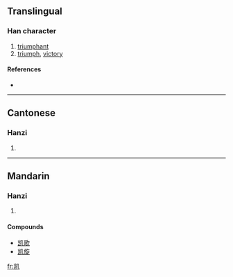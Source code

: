 {{see|凱}}
==Translingual==

===Han character===
{{Han char|rn=16|rad=几|as=06|sn=8|four=|canj=山山竹弓 (UUHN)}}

# [[triumphant]]
# [[triumph]], [[victory]]

====References====
* {{Han ref|kx=0134.221|hdz=10277.190|uh=51EF|ud=20975}}

----

==Cantonese==

===Hanzi===
{{yue-hanzi|jyut=|y=hoi2}}

# {{defn|Cantonese}}

----

==Mandarin==

===Hanzi===
{{cmn-hanzi|tra=凱|pin=[[kǎi]] ([[kai3]])|wg=k'ai<sup>3</sup>}}

# {{defn|Mandarin}}

====Compounds====
* [[凯歌]]
* [[凯旋]]

[[fr:凯]]
